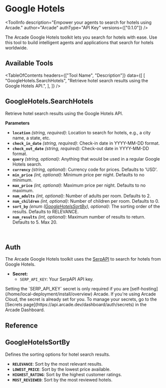# Google Hotels


<ToolInfo
  description="Empower your agents to search for hotels using Arcade."
  author="Arcade"
  authType="API Key"
  versions={["0.1.0"]}
/>

<Badges repo="arcadeai/arcade-google-hotels" />

The Arcade Google Hotels toolkit lets you search for hotels with ease. Use this tool to build intelligent agents and applications that search for hotels worldwide.

## Available Tools

<TableOfContents
  headers={["Tool Name", "Description"]}
  data={[
    [
      "GoogleHotels.SearchHotels",
      "Retrieve hotel search results using the Google Hotels API.",
    ],
  ]}
/>

## GoogleHotels.SearchHotels

Retrieve hotel search results using the Google Hotels API.

**Parameters**

- **`location`** _(string, required)_: Location to search for hotels, e.g., a city name, a state, etc.
- **`check_in_date`** _(string, required)_: Check-in date in YYYY-MM-DD format.
- **`check_out_date`** _(string, required)_: Check-out date in YYYY-MM-DD format.
- **`query`** _(string, optional)_: Anything that would be used in a regular Google Hotels search.
- **`currency`** _(string, optional)_: Currency code for prices. Defaults to 'USD'.
- **`min_price`** _(int, optional)_: Minimum price per night. Defaults to no minimum.
- **`max_price`** _(int, optional)_: Maximum price per night. Defaults to no maximum.
- **`num_adults`** _(int, optional)_: Number of adults per room. Defaults to 2.
- **`num_children`** _(int, optional)_: Number of children per room. Defaults to 0.
- **`sort_by`** _(enum ([GoogleHotelsSortBy](#googlehotelssortby)), optional)_: The sorting order of the results. Defaults to RELEVANCE.
- **`num_results`** _(int, optional)_: Maximum number of results to return. Defaults to 5. Max 20.

<br />
<TabbedCodeBlock
  tabs={[
    {
      label: "Call the tool directly",
      content: {
        Python: [
          "/examples/integrations/toolkits/search/google_hotels/search_hotels_example_call_tool.py",
        ],
        JavaScript: [
          "/examples/integrations/toolkits/search/google_hotels/search_hotels_example_call_tool.js",
        ],
      },
    },
  ]}
/>

## Auth

The Arcade Google Hotels toolkit uses the [SerpAPI](https://serpapi.com/) to search for hotels from Google Hotels.

- **Secret:**
  - `SERP_API_KEY`: Your SerpAPI API key.

<Callout type="info">
  Setting the `SERP_API_KEY` secret is only required if you are
  [self-hosting](/home/local-deployment/install/overview) Arcade. If you're
  using Arcade Cloud, the secret is already set for you. To manage your secrets,
  go to the [Secrets page](https://api.arcade.dev/dashboard/auth/secrets) in the
  Arcade Dashboard.
</Callout>

## Reference

## GoogleHotelsSortBy

Defines the sorting options for hotel search results.

- **`RELEVANCE`**: Sort by the most relevant results.
- **`LOWEST_PRICE`**: Sort by the lowest price available.
- **`HIGHEST_RATING`**: Sort by the highest customer ratings.
- **`MOST_REVIEWED`**: Sort by the most reviewed hotels.

<ToolFooter pipPackageName="arcade_google_hotels" />

